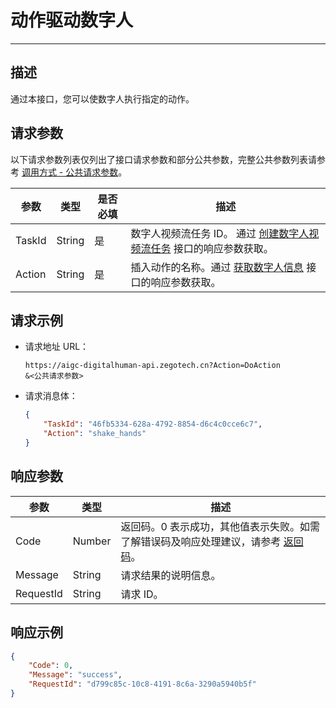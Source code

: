 # 动作驱动数字人

---

##  描述

通过本接口，您可以使数字人执行指定的动作。


<PostPrototype link="https://aigc-digitalhuman-api.zegotech.cn?Action=DoAction" />

## 请求参数

以下请求参数列表仅列出了接口请求参数和部分公共参数，完整公共参数列表请参考 [调用方式 - 公共请求参数](./../accessing-server-apis.mdx#公共请求参数)。

| 参数               | 类型   | 是否必填 | 描述             |
|------------------|------|------|-------------------------|
| TaskId      | String | 是    | 数字人视频流任务 ID。 通过 [创建数字人视频流任务](./Create%20Digital%20Human%20Stream%20Task.mdx) 接口的响应参数获取。    |
| Action      | String | 是    | 插入动作的名称。通过 [获取数字人信息](../Digital%20Human%20Manage/Get%20Digital%20Human%20Info.mdx) 接口的响应参数获取。    |


## 请求示例

- 请求地址 URL：

    ```https
    https://aigc-digitalhuman-api.zegotech.cn?Action=DoAction
    &<公共请求参数>
    ```

- 请求消息体：

    ```json
    {
        "TaskId": "46fb5334-628a-4792-8854-d6c4c0cce6c7",
        "Action": "shake_hands"
    }
    ```

## 响应参数

| 参数 | 类型 | 描述 |
|------|------|------|
| Code | Number | 返回码。0 表示成功，其他值表示失败。如需了解错误码及响应处理建议，请参考 [返回码](./../return-codes.mdx)。 |
| Message | String | 请求结果的说明信息。 |
| RequestId | String | 请求 ID。 |


## 响应示例

```json
{
    "Code": 0,
    "Message": "success",
    "RequestId": "d799c85c-10c8-4191-8c6a-3290a5940b5f"
}
```